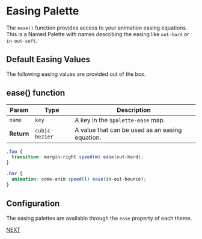
<Meta title="Animation/Easing Palette" />

# Easing Palette

The `ease()` function provides access to your animation easing
equations. This is a Named Palette with names describing the
easing like `out-hard` or `in-out-soft`.

## Default Easing Values

The following easing values are provided out of the box.

<Story name="Easing Palette">
  <AnimationEasing />
</Story>

## ease() function

| Param | Type | Description |
| --- | --- | --- |
| `name` | `key` | A key in the `$palette-ease` map. |
| __Return__ | `cubic-bezier` | A value that can be used as an easing equation. |

```scss
.foo {
  transition: margin-right speed(m) ease(out-hard);
}

.bar {
  animation: some-anim speed(l) ease(in-out-bounce);
}
```

## Configuration

The easing palettes are available through the `ease`
property of each theme.

[NEXT](/?path=/docs/animation-speed-palette--speed-palette)
